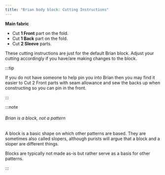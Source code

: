 ```yaml
---
title: "Brian body block: Cutting Instructions"
---
```


**Main fabric**

- Cut **1 Front** part on the fold.
- Cut **1 Back** part on the fold.
- Cut **2 Sleeve** parts.

These cutting instructions are just for the default Brian block. Adjust your cutting accordingly if you have/are making changes to the block.

:::tip


If you do not have someone to help pin you into Brian then you may find it easier to Cut 2 Front parts with seam allowance and sew the backs up when constructing so you can pin in the front.

:::

:::note


###### Brian is a block, not a pattern

A block is a basic shape on which other patterns are based.
They are sometimes also called slopers, although purists will argue that a block and a sloper are different things.

Blocks are typically not made as-is but rather serve as a basis for other patterns.

:::
